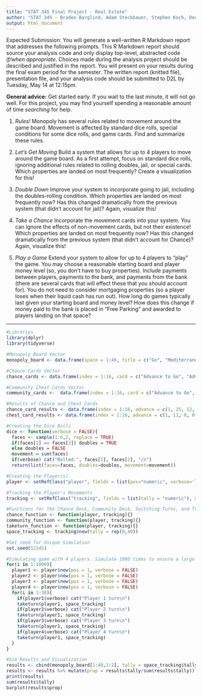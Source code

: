 ```yaml
---
title: "STAT 345 Final Project - Real Estate"
author: "STAT 345 - Braden Barglind, Adam Steckbauer, Stephen Koch, Douglas Klister"
output: html_document
---
```


Expected Submission: You will generate a well-written R Markdown report that addresses the following prompts. This R Markdown report should source your analysis code and only display top-level, abstracted code _if/when appropriate_. Choices made during the analysis project should be described and justified in the report. You will present on your results during the final exam period for the semester. The written report (knitted file), presentation file, and your analysis code should be submitted to D2L by Tuesday, May 14 at 12:15pm. 

**General advice:** Get started early. If you wait to the last minute, it will not go well. For this project, you may find yourself spending a reasonable amount of time _searching_ for help.

1. _Rules!_ Monopoly has several rules related to movement around the game board. Movement is affected by standard dice rolls, special conditions for some dice rolls, and game cards. Find and summarize these rules. 

2. _Let's Get Moving_ Build a system that allows for up to 4 players to move around the game board. As a first attempt, focus on standard dice rolls, ignoring additional rules related to rolling doubles, jail, or special cards. Which properties are landed on most frequently? Create a visualization for this!

3. _Double Down_ Improve your system to incorporate going to jail, including the doubles-rolling condition. Which properties are landed on most frequently now? Has this changed dramatically from the previous system (that didn't account for jail)? Again, visualize this!

4. _Take a Chance_ Incorporate the movement cards into your system. You can ignore the effects of non-movement cards, but not their existence! Which properties are landed on most frequently now? Has this changed dramatically from the previous system (that didn't account for Chance)? Again, visualize this!

5. _Play a Game_ Extend your system to allow for up to 4 players to "play" the game. You may choose a reasonable starting board and player money level (so, you don't have to buy properties). Include payments between players, payments to the bank, and payments from the bank (there are several cards that will effect these that you should account for). You do not need to consider mortgaging properties (so a player loses when their liquid cash has run out). How long do games typically last given your starting board and money level? How does this change if money paid to the bank is placed in "Free Parking" and awarded to players landing on that space?

******************
```r
#Libraries
library(dplyr)
library(tidyverse)
```

```r
#Monopoly Board Vector
monopoly_board <- data.frame(space = 1:46, title = c("Go", "Mediterranean Avenue", "Community Chest 1", "Baltic Avenue", "Income Tax", "Reading Railroad", "Oriental Avenue", "Chance 1", "Vermont Avenue", "Connecticut Avenue", "Jail", "St. Charles Place", "Electric Company", "States Avenue", "Virginia Avenue", "Pennsylvania Railroad", "St. James Place", "Community Chest 2", "Tennessee Avenue", "New York Avenue", "Free Parking", "Kentucky Avenue", "Chance 2", "Indiana Avenue", "Illinois Avenue", "B. & O. Railroad", "Atlantic Avenue", "Ventnor Avenue", "Water Works", "Marvin Gardens", "Go to Jail", "Pacific Avenue", "{North Carolina Avenue", "Community Chest 3", "Pennsylvania Avenue", "Short Line", "Chance 3", "Park Place", "Luxury Tax", "Boardwalk", "Go to Jail", "N", "N", "N", "N", "N"), stringsAsFactors = FALSE)
```

```r
#Chance Cards Vector
chance_cards <- data.frame(index = 1:16, card = c("Advance to Go", "Advance to Illinois Ave - If you pass Go, collect $200", "Advance to St. Charles Place – If you pass Go, collect $200", "Advance token to nearest Utility. If unowned, you may buy it from the Bank. If owned, throw dice and pay owner a total ten times the amount thrown.", "Advance token to the nearest Railroad and pay owner twice the rental to which he/she {he} is otherwise entitled. If Railroad is unowned, you may buy it from the Bank.", "Bank pays you dividend of $50", "Get Out of Jail Free", "Go Back 3 Spaces", "Go to Jail–Go directly to Jail–Do not pass Go, do not collect $200", "Make general repairs on all your property–For each house pay $25–For each hotel $100", "Pay poor tax of $15", "Take a trip to Reading Railroad–If you pass Go, collect $200", "Take a walk on the Boardwalk–Advance token to Boardwalk", "You have been elected Chairman of the Board–Pay each player $50", "Your building and loan matures—Collect $150", "You have won a crossword competition—Collect $100"))
 ```
 
 ```r
#Community Chest Cards Vector
community_cards <-  data.frame(index = 1:16, card = c("Advance to Go", "Bank error in your favor", "Doctor's fee", "From sale of stock you get \$50", "Get Out of Jail Free", "Go to Jail", "Grand Opera Night", "Holiday Fund matures", "Income tax refund", "It is your birthday", "Life insurance matures", "Pay hospital fees", "Pay school fees", "Recieve consultancy fee", "You are assessed for street repairs", "You have won second prize in a beauty", "You inherit \$100"))
```

```r
#Results of Chance and Chest Cards
chance_card_results <- data.frame(index = 1:16, advance = c(1, 25, 12, -1, -2, 6, 40, 11, -3, 0, 0, 0, 0, 0, 0, 0), stringsAsFactors = FALSE)
chest_card_results <- data.frame(index = 1:16, advance = c(1, 11, 0, 0, 0, 0, 0, 0, 0, 0, 0, 0, 0, 0, 0, 0), stringsAsFactors = FALSE)
```

```r
#Creating the Dice Rolls
dice <- function(verbose = FALSE){
  faces <- sample(1:6,2, replace = TRUE)
  if(faces[1] == faces[2]) doubles = TRUE
  else doubles = FALSE
  movement = sum(faces)
  if(verbose) cat("Rolled:", faces[1], faces[2], "/n")
  return(list(faces=faces, doubles=doubles, movement=movement))
```

```r
#Creating the Player(s)
player <- setRefClass("player", fields = list(pos="numeric", verbose='logical'), method = list(move_n = function(n){}, go_2_space_n = function(n){}, trap = function(n){}, getout = function(n){}, gotojail = function(n){}))
```

```r
#Tracking the Player's Movements
tracking <- setRefClass("tracking", fields = list(tally = "numeric"), methods = list(increase_count = function(n){tally[n] <<- tally[n] + 1}))
```

```r
#Functions for the Chance Deck, Community Deck, Switching Turns, and Tracking Movements
chance_function <- function(player, tracking){}
community_function <- function(player, tracking){}
taketurn_function <- function(player, tracking){}
space_tracking <- tracking$new(tally = rep(0,40))
```

```r
#Set seed for Unique Simulation
set.seed(12345)
```

```r
#Simulating game with 4 players. Simulate 1000 times to ensure a large enough sample and accuracy of the means. Each player has 30 turns in a game on average, according to Google. 
for(i in 1:1000){
  player1 <- player$new(pos = 1, verbose = FALSE)
  player2 <- player$new(pos = 1, verbose = FALSE)
  player3 <- player$new(pos = 1, verbose = FALSE)
  player4 <- player$new(pos = 1, verbose = FALSE)
  for(i in 1:30){
    if(player1$verbose) cat("Player 1 turn\n")
    taketurn(player1, space_tracking)
    if(player2$verbose) cat("Player 2 turn\n")
    taketurn(player1, space_tracking)
    if(player3$verbose) cat("Player 3 turn\n")
    taketurn(player1, space_tracking)
    if(player4$verbose) cat("Player 4 turn\n")
    taketurn(player1, space_tracking)
  }
}
```

```r
#Sim Results and Visualization
results <- cbind(monopoly_board[1:40,1:2], tally = space_tracking$tally)
results <- results %>% mutate(prop = results$tally/sum(results$tally)) %>% arrange(desc(prop))
print(results)
sum(results$tally)
barplot(results$prop)
```
